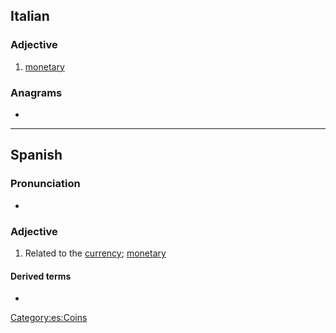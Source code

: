 {{also|monetário}}
==Italian==

===Adjective===
{{it-adj|monetar|io|ia|i|ie}}

# [[monetary]]

===Anagrams===
* {{l|it|erotomani}}

----

==Spanish==

===Pronunciation===
* {{es-IPA}}

===Adjective===
{{es-adj|f=monetaria}}

# Related to the [[currency]]; [[monetary]]

====Derived terms====
* {{l|es|Fondo Monetario Internacional}}

[[Category:es:Coins]]